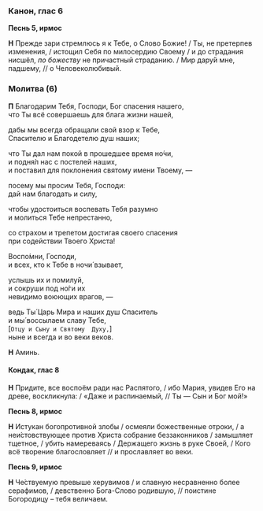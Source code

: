 ### Канон, глас 6

**Песнь 5, ирмос**

**Н** Прежде зари стремлюсь я к Тебе, о Слово Божие! / Ты, не претерпев изменения, / истощил Себя по милосердию Своему / и до страдания нисшёл, *по божеству* не причастный страданию. / Мир дару́й мне, падшему, // о Человеколюбивый.

### Молитва (6)

**П** Благодарим Тебя, Господи, Бог спасения нашего,  
что Ты всё совершаешь  для блага жизни нашей,

дабы мы всегда обращали свой взор к Тебе,  
Спасителю и Благодетелю душ наших;

что Ты дал нам покой в прошедшее время но́чи,  
и подня́л нас с постелей наших,  
и поставил для поклонения святому имени Твоему, —

посему мы просим Тебя, Господи:  
дай нам благодать и силу,

чтобы удостоиться воспевать Тебя разумно  
и молиться Тебе непрестанно,

со страхом и трепетом достигая своего спасения  
при содействии Твоего Христа!

Воспо́мни, Господи,  
и всех, кто к Тебе в ночи́ взывает,

услышь их и помилуй,  
и сокруши под но́ги их  
невидимо воюющих врагов, —

ведь Ты́ Царь Мира и наших душ Спаситель  
и мы́ воссылаем славу Тебе,  
<R>[</R>`Отцу и Cыну и Cвятому  Духу,`<R>]</R>  
ныне и вcегда и во веки веков.

**Н** Аминь.

#### Кондак, глас 8

**Н** Придите, все воспоём ради нас Распятого, / ибо Мария, увидев Его на древе, воскликнула: / «Даже и распинаемый, // Ты — Сын и Бог мой!»

**Песнь 8, ирмос**

**Н** Истукан богопротивной злобы / осмеяли божественные отроки, / а неи́стовствующее против Христа собрание беззаконников / замышляет тщетное, / убить намереваясь / Держащего жизнь в руке Своей, / Кого всё творение благословляет // и прославляет во веки.

**Песнь 9, ирмос**

**Н** Че́ствуемую превыше херувимов / и славную несравненно более серафимов, / девственно Бога-Слово родившую, // поистине Богородицу – тебя величаем.
